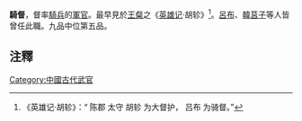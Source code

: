 '''騎督'''，督率[[騎兵|騎兵]]的[[軍官|軍官]]。最早見於[[王粲|王粲]]之《[[英雄记|英雄记]]·胡轸》<ref>《英雄记·胡轸》：“ 陈郡 太守 胡轸 为大督护， 吕布 为骑督。” </ref>。[[呂布|呂布]]、[[韓莒子|韓莒子]]等人皆曾任此職。九品中位第五品。

== 注釋 ==
{{reflist|1}}

[[Category:中國古代武官|Category:中國古代武官]]
{{中國歷史小作品}}